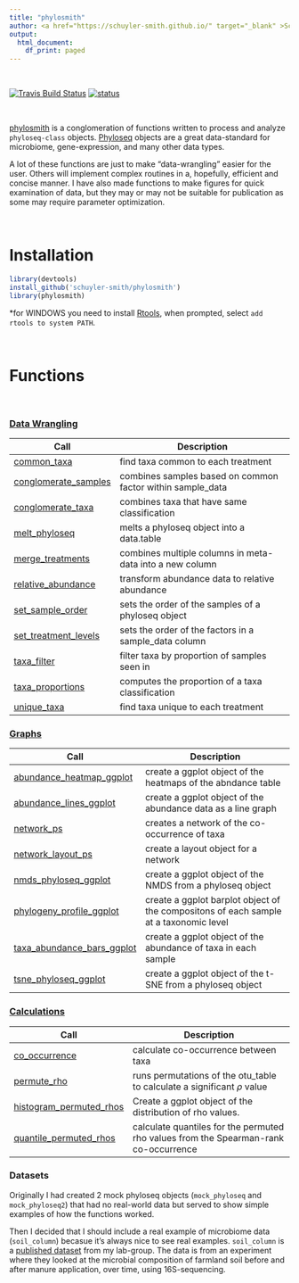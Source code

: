 ```yaml
---
title: "phylosmith"
author: <a href="https://schuyler-smith.github.io/" target="_blank" >Schuyler D. Smith</a>
output:
  html_document:
    df_print: paged
---
```


<br>

[![Travis Build Status](https://travis-ci.org/schuyler-smith/phylosmith.svg?branch=master)](https://github.com/schuyler-smith/phylosmith) [![status](http://joss.theoj.org/papers/4d4780ab16c487764ebe108fa6bcdc2c/status.svg)](http://joss.theoj.org/papers/4d4780ab16c487764ebe108fa6bcdc2c)

<br>

<a href="https://github.com/schuyler-smith/phylosmith" targe="_blank" >phylosmith</a> is a conglomeration of functions written to process and analyze `phyloseq-class` objects. <a href="https://joey711.github.io/phyloseq/" targe="_blank" >Phyloseq</a> objects are a great data-standard for microbiome, gene-expression, and many other data types.

A lot of these functions are just to make "data-wrangling" easier for the user. Others will implement complex routines in a, hopefully, efficient and concise manner. I have also made functions to make figures for quick examination of data, but they may or may not be suitable for publication as some may require parameter optimization.

<br>

# Installation
```r
library(devtools)
install_github('schuyler-smith/phylosmith')
library(phylosmith)
```
\*for WINDOWS you need to install <a href="https://cran.r-project.org/bin/windows/Rtools/" target="_blank" >Rtools</a>, when prompted, select `add rtools to system PATH`.

<br>

# Functions

<br>

### [Data Wrangling][dapa]
Call | Description
-------------------- | ------------------------------------------------------------
[common_taxa](data_wrangling.html#common_taxa) | find taxa common to each treatment
[conglomerate_samples](data_wrangling.html#conglomerate_samples) | combines samples based on common factor within sample_data
[conglomerate_taxa](data_wrangling.html#conglomerate_taxa) | combines taxa that have same classification
[melt_phyloseq](data_wrangling.html#melt_phyloseq) | melts a phyloseq object into a data.table
[merge_treatments](data_wrangling.html#merge_treatments) | combines multiple columns in meta-data into a new column
[relative_abundance](data_wrangling.html#relative_abundance) | transform abundance data to relative abundance
[set_sample_order](data_wrangling.html#set_sample_order) | sets the order of the samples of a phyloseq object
[set_treatment_levels](data_wrangling.html#set_treatment_levels) | sets the order of the factors in a sample_data column
[taxa_filter](data_wrangling.html#taxa_filter) | filter taxa by proportion of samples seen in
[taxa_proportions](data_wrangling.html#taxa_proportions) | computes the proportion of a taxa classification
[unique_taxa](data_wrangling.html#unique_taxa) | find taxa unique to each treatment

### [Graphs][grap]
Call | Description
-------------------- | ------------------------------------------------------------
[abundance_heatmap_ggplot](graphs.html#abundance_heatmap_ggplot) | create a ggplot object of the heatmaps of the abndance table
[abundance_lines_ggplot](graphs.html#abundance_lines_ggplot) | create a ggplot object of the abundance data as a line graph
[network_ps](graphs.html#network_ps) | creates a network of the co-occurrence of taxa
[network_layout_ps](graphs.html#network_layout_ps) | create a layout object for a network
[nmds_phyloseq_ggplot](graphs.html#nmds_phyloseq_ggplot)  | create a ggplot object of the NMDS from a phyloseq object
[phylogeny_profile_ggplot](graphs.html#phylogeny_profile_ggplot) | create a ggplot barplot object of the compositons of each sample at a taxonomic level
[taxa_abundance_bars_ggplot](graphs.html#taxa_abundance_bars_ggplot) | create a ggplot object of the abundance of taxa in each sample
[tsne_phyloseq_ggplot](graphs.html#tsne_phyloseq_ggplot)  | create a ggplot object of the t-SNE from a phyloseq object

### [Calculations][calc]
Call | Description
-------------------- | ------------------------------------------------------------
[co_occurrence](calculations.html#co_occurrence) | calculate co-occurrence between taxa
[permute_rho](calculations.html#permute_rho) | runs permutations of the otu_table to calculate a significant $\rho$ value
[histogram_permuted_rhos](calculations.html#histogram_permuted_rhos) | Create a ggplot object of the distribution of rho values.
[quantile_permuted_rhos](calculations.html#quantile_permuted_rhos) | calculate quantiles for the permuted rho values from the Spearman-rank co-occurrence

### Datasets
Originally I had created 2 mock phyloseq objects (`mock_phyloseq` and `mock_phyloseq2`) that had no real-world data but served to show simple examples of how the functions worked. 

Then I decided that I should include a real example of microbiome data (`soil_column`) becasue it's always nice to see real examples. `soil_column` is a <a href="https://www.frontiersin.org/articles/10.3389/fmicb.2018.03197/full" target="_blank" >published dataset</a>  from my lab-group. The data is from an experiment where they looked at the microbial composition of farmland soil before and after manure application, over time, using 16S-sequencing.


[dapa]:data_wrangling.html
[grap]:graphs.html
[calc]:calculations.html

